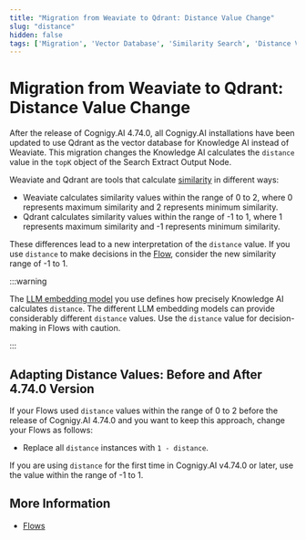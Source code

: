 ```yaml
---
title: "Migration from Weaviate to Qdrant: Distance Value Change"
slug: "distance"
hidden: false
tags: ['Migration', 'Vector Database', 'Similarity Search', 'Distance Values', 'Qdrant', 'Weaviate']
---
```


# Migration from Weaviate to Qdrant: Distance Value Change

After the release of Cognigy.AI 4.74.0, all Cognigy.AI installations have been updated to use Qdrant as the vector database for Knowledge AI instead of Weaviate. This migration changes the Knowledge AI calculates the `distance` value in the `topK` object of the Search Extract Output Node.

Weaviate and Qdrant are tools that calculate [similarity](https://en.wikipedia.org/wiki/Cosine_similarity) in different ways:

- Weaviate calculates similarity values within the range of 0 to 2, where 0 represents maximum similarity and 2 represents minimum similarity.
- Qdrant calculates similarity values within the range of -1 to 1, where 1 represents maximum similarity and -1 represents minimum similarity.

These differences lead to a new interpretation of the `distance` value. If you use `distance` to make decisions in the [Flow](../../build/flows/overview.mdx), consider the new similarity range of -1 to 1.

:::warning

  The [LLM embedding model](../llms/overview.mdx) you use defines how precisely Knowledge AI calculates `distance`. The different LLM embedding models can provide considerably different `distance` values. Use the `distance` value for decision-making in Flows with caution.

:::


## Adapting Distance Values: Before and After 4.74.0 Version

If your Flows used `distance` values within the range of 0 to 2 before the release of Cognigy.AI 4.74.0 and you want to keep this approach, change your Flows as follows:

- Replace all `distance` instances with `1 - distance`.

If you are using `distance` for the first time in Cognigy.AI v4.74.0 or later, use the value within the range of -1 to 1.

## More Information

- [Flows](../../build/flows/overview.mdx)